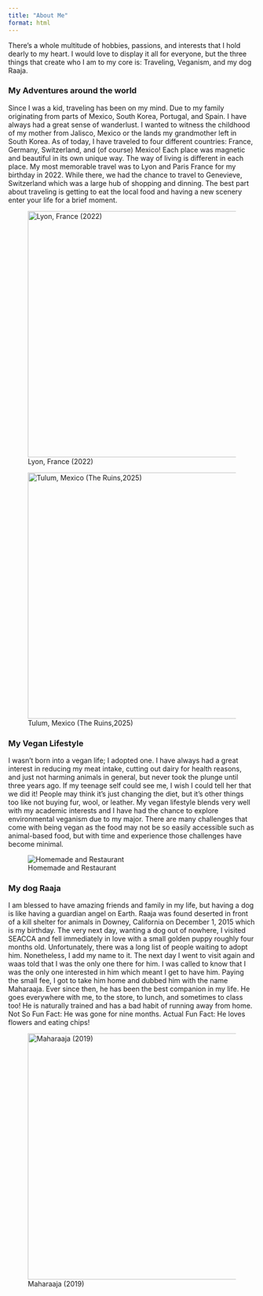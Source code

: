 ```yaml
---
title: "About Me"
format: html
---
```


There's a whole multitude of hobbies, passions, and interests that I hold dearly to my heart. I would love to display it all for everyone, but the three things that create who I am to my core is: Traveling, Veganism, and my dog Raaja.

### My Adventures around the world

Since I was a kid, traveling has been on my mind. Due to my family originating from parts of Mexico, South Korea, Portugal, and Spain. I have always had a great sense of wanderlust. I wanted to witness the childhood of my mother from Jalisco, Mexico or the lands my grandmother left in South Korea. As of today, I have traveled to four different countries: France, Germany, Switzerland, and (of course) Mexico! Each place was magnetic and beautiful in its own unique way. The way of living is different in each place. My most memorable travel was to Lyon and Paris France for my birthday in 2022. While there, we had the chance to travel to Genevieve, Switzerland which was a large hub of shopping and dinning. The best part about traveling is getting to eat the local food and having a new scenery enter your life for a brief moment.

![Lyon, France (2022)](IMG_6937.jpg){width="500"}

![Tulum, Mexico (The Ruins,2025)](tulum.jpg){width="500px"}

### My Vegan Lifestyle

I wasn't born into a vegan life; I adopted one. I have always had a great interest in reducing my meat intake, cutting out dairy for health reasons, and just not harming animals in general, but never took the plunge until three years ago. If my teenage self could see me, I wish I could tell her that we did it! People may think it's just changing the diet, but it's other things too like not buying fur, wool, or leather. My vegan lifestyle blends very well with my academic interests and I have had the chance to explore environmental veganism due to my major. There are many challenges that come with being vegan as the food may not be so easily accessible such as animal-based food, but with time and experience those challenges have become minimal.

![Homemade and Restaurant](IMG_6936.jpg)

### My dog Raaja

I am blessed to have amazing friends and family in my life, but having a dog is like having a guardian angel on Earth. Raaja was found deserted in front of a kill shelter for animals in Downey, California on December 1, 2015 which is my birthday. The very next day, wanting a dog out of nowhere, I visited SEACCA and fell immediately in love with a small golden puppy roughly four months old. Unfortunately, there was a long list of people waiting to adopt him. Nonetheless, I add my name to it. The next day I went to visit again and waas told that I was the only one there for him. I was called to know that I was the only one interested in him which meant I get to have him. Paying the small fee, I got to take him home and dubbed him with the name Maharaaja. Ever since then, he has been the best companion in my life. He goes everywhere with me, to the store, to lunch, and sometimes to class too! He is naturally trained and has a bad habit of running away from home. Not So Fun Fact: He was gone for nine months. Actual Fun Fact: He loves flowers and eating chips!

![Maharaaja (2019)](IMG_6934.jpg){width="500px"}

